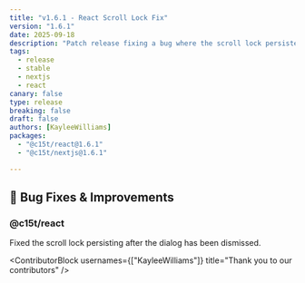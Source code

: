 ```yaml
---
title: "v1.6.1 - React Scroll Lock Fix"
version: "1.6.1"
date: 2025-09-18
description: "Patch release fixing a bug where the scroll lock persisted after the dialog has been dismissed."
tags:
  - release
  - stable
  - nextjs
  - react
canary: false
type: release
breaking: false
draft: false
authors: [KayleeWilliams]
packages:
  - "@c15t/react@1.6.1"
  - "@c15t/nextjs@1.6.1"

---
```


## 🐛 Bug Fixes & Improvements

### **@c15t/react**

Fixed the scroll lock persisting after the dialog has been dismissed.

<ContributorBlock usernames={["KayleeWilliams"]} title="Thank you to our contributors" />

